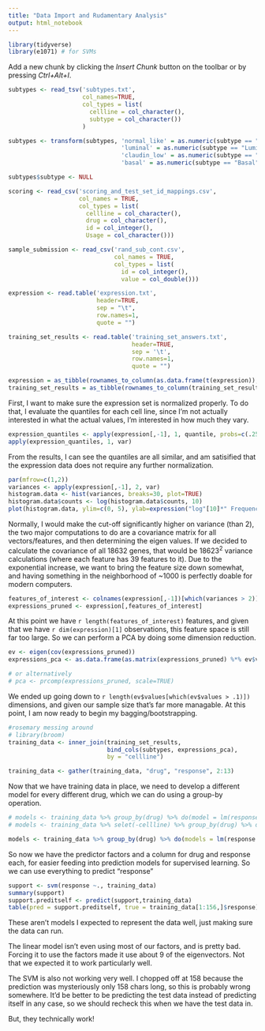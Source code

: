 ```yaml
---
title: "Data Import and Rudamentary Analysis"
output: html_notebook
---
```


```r
library(tidyverse)
library(e1071) # for SVMs

```

Add a new chunk by clicking the *Insert Chunk* button on the toolbar or by pressing *Ctrl+Alt+I*.
```r
subtypes <- read_tsv('subtypes.txt', 
                     col_names=TRUE,
                     col_types = list(
                       cellline = col_character(),
                       subtype = col_character())
                     )

subtypes <- transform(subtypes, 'normal_like' = as.numeric(subtype == "Normal-like"),
                                'luminal' = as.numeric(subtype == "Luminal"),
                                'claudin_low' = as.numeric(subtype == "Claudin-low"),
                                'basal' = as.numeric(subtype == "Basal"))

subtypes$subtype <- NULL

scoring <- read_csv('scoring_and_test_set_id_mappings.csv', 
                    col_names = TRUE,
                    col_types = list(
                      cellline = col_character(), 
                      drug = col_character(),
                      id = col_integer(),
                      Usage = col_character()))

sample_submission <- read_csv('rand_sub_cont.csv',
                              col_names = TRUE,
                              col_types = list(
                                id = col_integer(),
                                value = col_double()))

expression <- read.table('expression.txt', 
                         header=TRUE, 
                         sep = "\t", 
                         row.names=1,
                         quote = "")

training_set_results <- read.table('training_set_answers.txt',
                                   header=TRUE,
                                   sep = '\t',
                                   row.names=1,
                                   quote = "")

expression = as_tibble(rownames_to_column(as.data.frame(t(expression)), var='cellline'))
training_set_results = as_tibble(rownames_to_column(training_set_results, var='cellline'))
```

First, I want to make sure the expression set is normalized properly.  To do that, I evaluate the quantiles for each cell line, since I'm not actually interested in what the actual values, I'm interested in how much they vary.

```r
expression_quantiles <- apply(expression[,-1], 1, quantile, probs=c(.25,.5, .75))
apply(expression_quantiles, 1, var)
```

From the results, I can see the quantiles are all similar, and am satisified that the expression data does not require any further normalization.


```r
par(mfrow=c(1,2))
variances <- apply(expression[,-1], 2, var)
histogram.data <- hist(variances, breaks=30, plot=TRUE)
histogram.data$counts <- log(histogram.data$counts, 10)
plot(histogram.data, ylim=c(0, 5), ylab=expression("log"[10]*" Frequency"))

```

Normally, I would make the cut-off significantly higher on variance (than 2), the two major computations to do are a covariance matrix for all vectors/features, and then determining the eigen values.  If we decided to calculate the covariance of all 18632 genes, that would be $18623^2$ variance calculations (where each feature has 39 features to it).  Due to the exponential increase, we want to bring the feature size down somewhat, and having something in the neighborhood of ~1000 is perfectly doable for modern computers. 


```r
features_of_interest <- colnames(expression[,-1])[which(variances > 2)]
expressions_pruned <- expression[,features_of_interest]
```

At this point we have `r length(features_of_interest)` features, and given that we have `r dim(expression)[1]` observations, this feature space is still far too large.  So we can perform a PCA by doing some dimension reduction.


```r
ev <- eigen(cov(expressions_pruned))
expressions_pca <- as.data.frame(as.matrix(expressions_pruned) %*% ev$vectors[,1:length(ev$values[which(ev$values > .1)])])

# or alternatively
# pca <- prcomp(expressions_pruned, scale=TRUE)
```

We ended up going down to `r length(ev$values[which(ev$values > .1)])` dimensions, and given our sample size that's far more managable.  At this point, I am now ready to begin my bagging/bootstrapping.

```r
#rosemary messing around
# library(broom)
training_data <- inner_join(training_set_results,
                            bind_cols(subtypes, expressions_pca),
                            by = "cellline")

training_data <- gather(training_data, "drug", "response", 2:13)

```

Now that we have training data in place, we need to develop a different model for every different drug, which we can do using a group-by operation.


```r


# models <- training_data %>% group_by(drug) %>% do(model = lm(response ~ . - cellline, data = .))
# models <- training_data %>% selet(-cellline) %>% group_by(drug) %>% do(model = lm(response ~ ., data = .))

```

```r
models <- training_data %>% group_by(drug) %>% do(models = lm(response ~ V1 + V2 + V3 + V4 + V5 + V6 + V7 + V8 + V9 + V10 + V11 + V12 + V13 + V14 + V15 + V16 + V17 + V18 + V19 + V20 + V31 + V32 + V33 + V34 + V35 + V36 + V37 + V38 + normal_like + luminal + claudin_low + basal, data = .))
```

So now we have the predictor factors and a column for drug and response each, for easier feeding into prediction models for supervised learning.  So we can use everything to predict "response"


```r
support <- svm(response ~., training_data)
summary(support)
support.preditself <- predict(support,training_data)
table(pred = support.preditself, true = training_data[1:156,]$response)
```
These aren't models I expected to represent the data well, just making sure the data can run.

The linear model isn't even using most of our factors, and is pretty bad.  Forcing it to use the factors made it use about 9 of the eigenvectors.  Not that we expected it to work particularly well.

The SVM is also not working very well.  I chopped off at 158 because the prediction was mysteriously only 158 chars long, so this is probably wrong somewhere.  It'd be better to be predicting the test data instead of predicting itself in any case, so we should recheck this when we have the test data in.

But, they technically work!